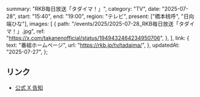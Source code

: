   summary: "RKB毎日放送「タダイマ！」",
  category: "TV",
  date: "2025-07-28",
  start: "15:40",
  end: "19:00",
  region: "テレビ",
  present: ["橋本桃呼", "日向端ひな"],
  images: [
    {
      path: "/events/2025/2025-07-28_RKB毎日放送「タダイマ！」.jpg",
      ref: "https://x.com/takanenofficial/status/1949432464234950706",
    },
  ],
  link: {
    text: "番組ホームページ",
    url: "https://rkb.jp/tv/tadaima/",
  },
  updatedAt: "2025-07-27",
};

## リンク

- [公式 X 告知](https://x.com/takanenofficial/status/1949432464234950706)
